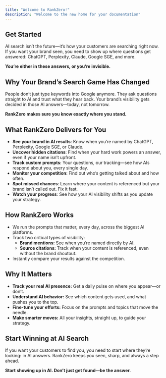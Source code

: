 ```yaml
---
title: "Welcome to RankZero!"
description: "Welcome to the new home for your documentation"
---
```


## Get Started

AI search isn’t the future—it’s how your customers are searching right now. If you want your brand seen, you need to show up where questions get answered: ChatGPT, Perplexity, Claude, Google SGE, and more.

**You’re either in these answers, or you’re invisible.**

<CardGroup cols={2}>
  <Card title="Quickstart" icon="sparkles" href="/quickstart">
    
  </Card>
  <Card title="Onboarding" icon="star" href="/onboarding">
    
  </Card>
</CardGroup>

## Why Your Brand’s Search Game Has Changed

People don’t just type keywords into Google anymore. They ask questions straight to AI and trust what they hear back. Your brand’s visibility gets decided in those AI answers—today, not tomorrow.

**RankZero makes sure you know exactly where you stand.**

## What RankZero Delivers for You

- **See your brand in AI results**: Know when you’re named by ChatGPT, Perplexity, Google SGE, or Claude.
- **Uncover hidden citations**: Find when your hard work powers an answer, even if your name isn’t upfront.
- **Track custom prompts**: Your questions, our tracking—see how AIs respond about you, every single day.
- **Monitor your competition**: Find out who’s getting talked about and how often.
- **Spot missed chances**: Learn where your content is referenced but your brand isn’t called out. Fix it fast.
- **Watch your progress**: See how your AI visibility shifts as you update your strategy.

## How RankZero Works

- We run the prompts that matter, every day, across the biggest AI platforms.
- Track two critical types of visibility:
  - **Brand mentions:** See when you’re named directly by AI.
  - **Source citations:** Track when your content is referenced, even without the brand shoutout.
- Instantly compare your results against the competition.

## Why It Matters

- **Track your real AI presence:** Get a daily pulse on where you appear—or don’t.
- **Understand AI behavior:** See which content gets used, and what pushes you to the top.
- **Fine-tune your efforts:** Focus on the prompts and topics that move the needle.
- **Make smarter moves:** All your insights, straight up, to guide your strategy.

## Start Winning at AI Search

If you want your customers to find you, you need to start where they’re looking: in AI answers. RankZero keeps you seen, sharp, and always a step ahead.

**Start showing up in AI. Don’t just get found—be the answer.**